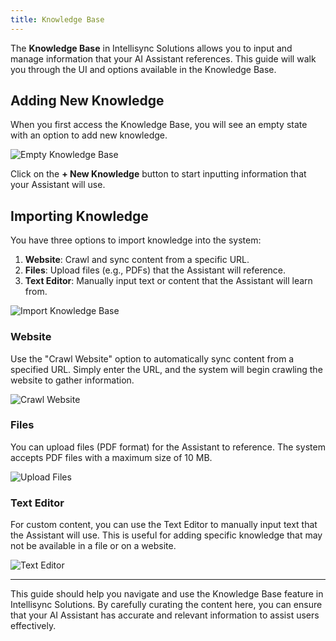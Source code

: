 ```yaml
---
title: Knowledge Base
---
```


The **Knowledge Base** in Intellisync Solutions allows you to input and manage information that your AI Assistant references. This guide will walk you through the UI and options available in the Knowledge Base.

## Adding New Knowledge

When you first access the Knowledge Base, you will see an empty state with an option to add new knowledge.

![Empty Knowledge Base](https://utfs.io/f/6e130a6b-0fec-4ca2-81cb-ac745dc90c15-xasnjl.png)
 
Click on the **+ New Knowledge** button to start inputting information that your Assistant will use.

## Importing Knowledge

You have three options to import knowledge into the system:

1. **Website**: Crawl and sync content from a specific URL.
2. **Files**: Upload files (e.g., PDFs) that the Assistant will reference.
3. **Text Editor**: Manually input text or content that the Assistant will learn from.

![Import Knowledge Base](https://utfs.io/f/459e6cbc-04a7-4630-ac0a-e5b3fed271df-eqmb86.png)

### Website

Use the "Crawl Website" option to automatically sync content from a specified URL. Simply enter the URL, and the system will begin crawling the website to gather information.

![Crawl Website](https://utfs.io/f/57b92b6f-f0fc-4547-aed4-93684c0f2739-sjklh9.png)

### Files

You can upload files (PDF format) for the Assistant to reference. The system accepts PDF files with a maximum size of 10 MB.

![Upload Files](https://utfs.io/f/a8366f81-def7-40c1-851d-799da65f6a3b-khp31f.png)

### Text Editor

For custom content, you can use the Text Editor to manually input text that the Assistant will use. This is useful for adding specific knowledge that may not be available in a file or on a website.

![Text Editor](https://utfs.io/f/b16ec3ba-bbaa-417d-81be-f01052906e3f-ng6809.png)

---

This guide should help you navigate and use the Knowledge Base feature in Intellisync Solutions. By carefully curating the content here, you can ensure that your AI Assistant has accurate and relevant information to assist users effectively.
